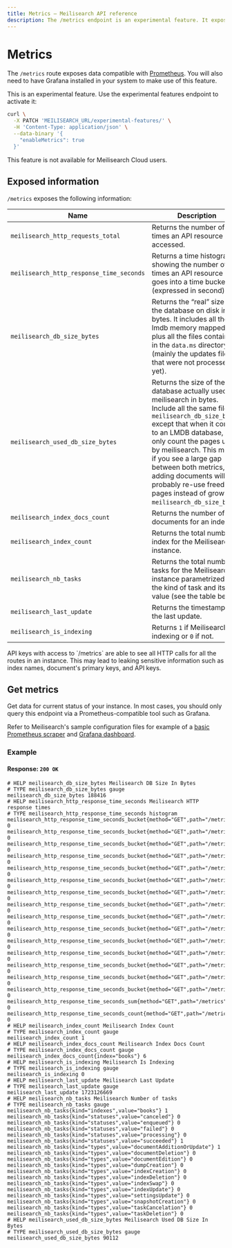 ```yaml
---
title: Metrics — Meilisearch API reference
description: The /metrics endpoint is an experimental feature. It exposes data compatible with Prometheus and offers insight into Meilisearch's behavior and performance.
---
```


# Metrics <NoticeTag type="experimental" label="experimental" />

The `/metrics` route exposes data compatible with [Prometheus](https://prometheus.io/). You will also need to have Grafana installed in your system to make use of this feature.

<Capsule intent="note" title="Activating `/metrics`">
This is an experimental feature. Use the experimental features endpoint to activate it:

```sh
curl \
  -X PATCH 'MEILISEARCH_URL/experimental-features/' \
  -H 'Content-Type: application/json' \
  --data-binary '{
    "enableMetrics": true
  }'
```

This feature is not available for Meilisearch Cloud users.
</Capsule>

## Exposed information

`/metrics` exposes the following information:

| Name                                     | Description | Type      |
|------------------------------------------|-------------|-----------|
| `meilisearch_http_requests_total`        | Returns the number of times an API resource is accessed. | counter   |
| `meilisearch_http_response_time_seconds` | Returns a time histogram showing the number of times an API resource call goes into a time bucket (expressed in second). | histogram |
| `meilisearch_db_size_bytes`              | Returns the “real” size of the database on disk in bytes. It includes all the lmdb memory mapped files plus all the files contained in the `data.ms` directory (mainly the updates files that were not processed yet). | gauge     |
| `meilisearch_used_db_size_bytes`         | Returns the size of the database actually used by meilisearch in bytes. Include all the same files as `meilisearch_db_size_bytes` except that when it comes to an LMDB database, we only count the pages used by meilisearch. This means if you see a large gap between both metrics, adding documents will probably re-use freed pages instead of growing `meilisearch_db_size_bytes`. | gauge     |
| `meilisearch_index_docs_count`           | Returns the number of documents for an index. | gauge     |
| `meilisearch_index_count`                | Returns the total number of index for the Meilisearch instance. | gauge     |
| `meilisearch_nb_tasks`                   | Returns the total number of tasks for the Meilisearch instance parametrized by the kind of task and its value (see the table below). | counter   |
| `meilisearch_last_update`                | Returns the timestamp of the last update. | gauge     |
| `meilisearch_is_indexing`                | Returns `1` if Meilisearch is indexing or `0` if not. | gauge     |

<Capsule intent="danger">
API keys with access to `/metrics` are able to see all HTTP calls for all the routes in an instance. This may lead to leaking sensitive information such as index names, document's primary keys, and API keys.
</Capsule>

## Get metrics

<RouteHighlighter method="GET" route="/metrics"/>

Get data for current status of your instance. In most cases, you should only query this endpoint via a Prometheus-compatible tool such as Grafana.

Refer to Meilisearch's sample configuration files for example of a [basic Prometheus scraper](https://github.com/orgs/meilisearch/discussions/assets/prometheus-basic-scraper.yml) and [Grafana dashboard](https://github.com/meilisearch/meilisearch/blob/main/assets/grafana-dashboard.json).

### Example

<CodeSamples id="experimental_get_metrics_1" />

#### Response: `200 OK`

```
# HELP meilisearch_db_size_bytes Meilisearch DB Size In Bytes
# TYPE meilisearch_db_size_bytes gauge
meilisearch_db_size_bytes 188416
# HELP meilisearch_http_response_time_seconds Meilisearch HTTP response times
# TYPE meilisearch_http_response_time_seconds histogram
meilisearch_http_response_time_seconds_bucket{method="GET",path="/metrics",le="0.005"} 0
meilisearch_http_response_time_seconds_bucket{method="GET",path="/metrics",le="0.01"} 0
meilisearch_http_response_time_seconds_bucket{method="GET",path="/metrics",le="0.025"} 0
meilisearch_http_response_time_seconds_bucket{method="GET",path="/metrics",le="0.05"} 0
meilisearch_http_response_time_seconds_bucket{method="GET",path="/metrics",le="0.075"} 0
meilisearch_http_response_time_seconds_bucket{method="GET",path="/metrics",le="0.1"} 0
meilisearch_http_response_time_seconds_bucket{method="GET",path="/metrics",le="0.25"} 0
meilisearch_http_response_time_seconds_bucket{method="GET",path="/metrics",le="0.5"} 0
meilisearch_http_response_time_seconds_bucket{method="GET",path="/metrics",le="0.75"} 0
meilisearch_http_response_time_seconds_bucket{method="GET",path="/metrics",le="1"} 0
meilisearch_http_response_time_seconds_bucket{method="GET",path="/metrics",le="2.5"} 0
meilisearch_http_response_time_seconds_bucket{method="GET",path="/metrics",le="5"} 0
meilisearch_http_response_time_seconds_bucket{method="GET",path="/metrics",le="7.5"} 0
meilisearch_http_response_time_seconds_bucket{method="GET",path="/metrics",le="10"} 0
meilisearch_http_response_time_seconds_bucket{method="GET",path="/metrics",le="+Inf"} 0
meilisearch_http_response_time_seconds_sum{method="GET",path="/metrics"} 0
meilisearch_http_response_time_seconds_count{method="GET",path="/metrics"} 0
# HELP meilisearch_index_count Meilisearch Index Count
# TYPE meilisearch_index_count gauge
meilisearch_index_count 1
# HELP meilisearch_index_docs_count Meilisearch Index Docs Count
# TYPE meilisearch_index_docs_count gauge
meilisearch_index_docs_count{index="books"} 6
# HELP meilisearch_is_indexing Meilisearch Is Indexing
# TYPE meilisearch_is_indexing gauge
meilisearch_is_indexing 0
# HELP meilisearch_last_update Meilisearch Last Update
# TYPE meilisearch_last_update gauge
meilisearch_last_update 1723126669
# HELP meilisearch_nb_tasks Meilisearch Number of tasks
# TYPE meilisearch_nb_tasks gauge
meilisearch_nb_tasks{kind="indexes",value="books"} 1
meilisearch_nb_tasks{kind="statuses",value="canceled"} 0
meilisearch_nb_tasks{kind="statuses",value="enqueued"} 0
meilisearch_nb_tasks{kind="statuses",value="failed"} 0
meilisearch_nb_tasks{kind="statuses",value="processing"} 0
meilisearch_nb_tasks{kind="statuses",value="succeeded"} 1
meilisearch_nb_tasks{kind="types",value="documentAdditionOrUpdate"} 1
meilisearch_nb_tasks{kind="types",value="documentDeletion"} 0
meilisearch_nb_tasks{kind="types",value="documentEdition"} 0
meilisearch_nb_tasks{kind="types",value="dumpCreation"} 0
meilisearch_nb_tasks{kind="types",value="indexCreation"} 0
meilisearch_nb_tasks{kind="types",value="indexDeletion"} 0
meilisearch_nb_tasks{kind="types",value="indexSwap"} 0
meilisearch_nb_tasks{kind="types",value="indexUpdate"} 0
meilisearch_nb_tasks{kind="types",value="settingsUpdate"} 0
meilisearch_nb_tasks{kind="types",value="snapshotCreation"} 0
meilisearch_nb_tasks{kind="types",value="taskCancelation"} 0
meilisearch_nb_tasks{kind="types",value="taskDeletion"} 0
# HELP meilisearch_used_db_size_bytes Meilisearch Used DB Size In Bytes
# TYPE meilisearch_used_db_size_bytes gauge
meilisearch_used_db_size_bytes 90112
```
